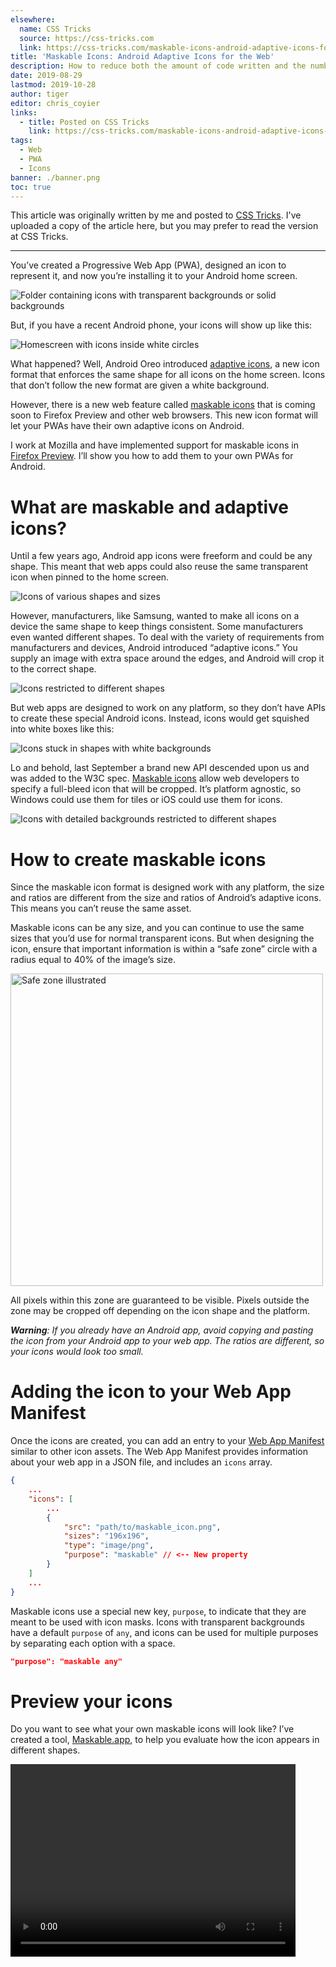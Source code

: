 ```yaml
---
elsewhere:
  name: CSS Tricks
  source: https://css-tricks.com
  link: https://css-tricks.com/maskable-icons-android-adaptive-icons-for-your-pwa/
title: 'Maskable Icons: Android Adaptive Icons for the Web'
description: How to reduce both the amount of code written and the number of listeners needed for JavaScript event handlers.
date: 2019-08-29
lastmod: 2019-10-28
author: tiger
editor: chris_coyier
links:
  - title: Posted on CSS Tricks
    link: https://css-tricks.com/maskable-icons-android-adaptive-icons-for-your-pwa/
tags:
  - Web
  - PWA
  - Icons
banner: ./banner.png
toc: true
---
```



This article was originally written by me and posted to [CSS Tricks](https://css-tricks.com/maskable-icons-android-adaptive-icons-for-your-pwa/). I've uploaded a copy of the article here, but you may prefer to read the version at CSS Tricks.

---

You’ve created a Progressive Web App (<abbr>PWA</abbr>), designed an icon to represent it, and now you’re installing it to your Android home screen.

![Folder containing icons with transparent backgrounds or solid backgrounds](/posts/maskable-icons/folder.png)

But, if you have a recent Android phone, your icons will show up like this:

![Homescreen with icons inside white circles](/posts/maskable-icons/launcher_screenshot.png)

What happened? Well, Android Oreo introduced [adaptive icons](https://developer.android.com/guide/practices/ui_guidelines/icon_design_adaptive), a new icon format that enforces the same shape for all icons on the home screen. Icons that don’t follow the new format are given a white background.

However, there is a new web feature called [maskable icons](https://www.w3.org/TR/appmanifest/#icon-masks) that is coming soon to Firefox Preview and other web browsers. This new icon format will let your <abbr>PWA</abbr>s have their own adaptive icons on Android.

I work at Mozilla and have implemented support for maskable icons in [Firefox Preview](https://blog.mozilla.org/futurereleases/2019/06/27/reinventing-firefox-for-android-a-preview/). I’ll show you how to add them to your own PWAs for Android.

# What are maskable and adaptive icons?

Until a few years ago, Android app icons were freeform and could be any shape. This meant that web apps could also reuse the same transparent icon when pinned to the home screen.

![Icons of various shapes and sizes](/posts/maskable-icons/freeform.png)

However, manufacturers, like Samsung, wanted to make all icons on a device the same shape to keep things consistent. Some manufacturers even wanted different shapes. To deal with the variety of requirements from manufacturers and devices, Android introduced “adaptive icons.” You supply an image with extra space around the edges, and Android will crop it to the correct shape.

![Icons restricted to different shapes](/posts/maskable-icons/manufactuers.png)

But web apps are designed to work on any platform, so they don’t have APIs to create these special Android icons. Instead, icons would get squished into white boxes like this:

![Icons stuck in shapes with white backgrounds](/posts/maskable-icons/white_bg.png)

Lo and behold, last September a brand new API descended upon us and was added to the W3C spec. [Maskable icons](https://www.w3.org/TR/appmanifest/#icon-masks) allow web developers to specify a full-bleed icon that will be cropped. It’s platform agnostic, so Windows could use them for tiles or iOS could use them for icons.

![Icons with detailed backgrounds restricted to different shapes](/posts/maskable-icons/masked.png)

# How to create maskable icons

Since the maskable icon format is designed work with any platform, the size and ratios are different from the size and ratios of Android’s adaptive icons. This means you can’t reuse the same asset.

Maskable icons can be any size, and you can continue to use the same sizes that you’d use for normal transparent icons. But when designing the icon, ensure that important information is within a “safe zone” circle with a radius equal to 40% of the image’s size.

<img
  loading="lazy"
  src="safe_zone.png"
  alt="Safe zone illustrated"
  width="500"
  height="500"
/>

All pixels within this zone are guaranteed to be visible. Pixels outside the zone may be cropped off depending on the icon shape and the platform.

_**Warning**: If you already have an Android app, avoid copying and pasting the icon from your Android app to your web app. The ratios are different, so your icons would look too small._

# Adding the icon to your Web App Manifest

Once the icons are created, you can add an entry to your [Web App Manifest](https://developer.mozilla.org/en-US/docs/Web/Manifest) similar to other icon assets. The Web App Manifest provides information about your web app in a JSON file, and includes an `icons` array.

```json {hl_lines=[9]}
{
    ...
    "icons": [
        ...
        {
            "src": "path/to/maskable_icon.png",
            "sizes": "196x196",
            "type": "image/png",
            "purpose": "maskable" // <-- New property
        }
    ]
    ...
}
```

Maskable icons use a special new key, `purpose`, to indicate that they are meant to be used with icon masks. Icons with transparent backgrounds have a default `purpose` of `any`, and icons can be used for multiple purposes by separating each option with a space.

```json
"purpose": "maskable any"
```

# Preview your icons

Do you want to see what your own maskable icons will look like? I’ve created a tool, [Maskable.app](https://maskable.app), to help you evaluate how the icon appears in different shapes.

<Video src="maskable_app.*" ext=".webm,.m4v" width="456" height="308" />

The app lets you preview your icon in various shapes that can be found on Android devices. I hope this tool helps you create unique icons for your Progressive Web Apps.

[Use it online](https://maskable.app) or checkout the source on GitHub:

<GitHub repo="NotWoods/maskable" />

Once you’re satisfied with the results, you can start testing your app with Mozilla’s [Reference Browser](https://github.com/mozilla-mobile/reference-browser). This special browser is a [testing ground](https://discourse.mozilla.org/t/calling-all-test-pilots-reference-browser-ready-for-testing/35433) for features before they reach Firefox Preview, and you can use it to check out how your <abbr>PWA</abbr> looks. Chrome is [working on maskable icon support](https://bugs.chromium.org/p/chromium/issues/detail?id=977173) too.

Tools like [PWACompat](https://github.com/GoogleChromeLabs/pwacompat) also have support for maskable icons. You can automatically generate icons for iOS and other devices based on your new maskable icons!

# Time to build your own icons

If you want to more control over how your <abbr>PWA</abbr> icons are displayed on Android, maskable icons is the way to go. With maskable icons you can customize how your icon is displayed from edge-to-edge. Hopefully this article can get you started on creating your first maskable icon.

---

### Icon Credits

- [https://notwoods.<wbr/>github.io/<wbr/>color-breakdown/](https://notwoods.github.io/color-breakdown/)
- [https://notwoods.<wbr/>github.io/<wbr/>insightful-energy/](https://notwoods.github.io/insightful-energy/)
- https://proxx.app/
- [https://jakearchibald.<wbr/>github.io/<wbr/>svgomg/](https://jakearchibald.github.io/svgomg/)
